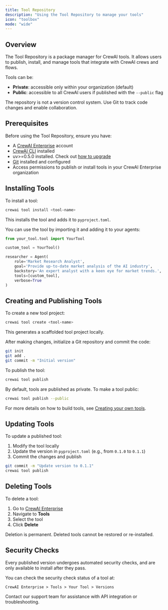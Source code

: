 ```yaml
---
title: Tool Repository
description: "Using the Tool Repository to manage your tools"
icon: "toolbox"
mode: "wide"
---
```


## Overview

The Tool Repository is a package manager for CrewAI tools. It allows users to publish, install, and manage tools that integrate with CrewAI crews and flows.

Tools can be:

- **Private**: accessible only within your organization (default)
- **Public**: accessible to all CrewAI users if published with the `--public` flag

The repository is not a version control system. Use Git to track code changes and enable collaboration.

## Prerequisites

Before using the Tool Repository, ensure you have:

- A [CrewAI Enterprise](https://app.crewai.com) account
- [CrewAI CLI](https://docs.crewai.com/concepts/cli#cli) installed
- uv>=0.5.0 installed. Check out [how to upgrade](https://docs.astral.sh/uv/getting-started/installation/#upgrading-uv)
- [Git](https://git-scm.com) installed and configured
- Access permissions to publish or install tools in your CrewAI Enterprise organization

## Installing Tools

To install a tool:

```bash
crewai tool install <tool-name>
```

This installs the tool and adds it to `pyproject.toml`.

You can use the tool by importing it and adding it to your agents:

```python
from your_tool.tool import YourTool

custom_tool = YourTool()

researcher = Agent(
    role='Market Research Analyst',
    goal='Provide up-to-date market analysis of the AI industry',
    backstory='An expert analyst with a keen eye for market trends.',
    tools=[custom_tool],
    verbose=True
)
```

## Creating and Publishing Tools

To create a new tool project:

```bash
crewai tool create <tool-name>
```

This generates a scaffolded tool project locally.

After making changes, initialize a Git repository and commit the code:

```bash
git init
git add .
git commit -m "Initial version"
```

To publish the tool:

```bash
crewai tool publish
```

By default, tools are published as private. To make a tool public:

```bash
crewai tool publish --public
```

For more details on how to build tools, see [Creating your own tools](https://docs.crewai.com/concepts/tools#creating-your-own-tools).

## Updating Tools

To update a published tool:

1. Modify the tool locally
2. Update the version in `pyproject.toml` (e.g., from `0.1.0` to `0.1.1`)
3. Commit the changes and publish

```bash
git commit -m "Update version to 0.1.1"
crewai tool publish
```

## Deleting Tools

To delete a tool:

1. Go to [CrewAI Enterprise](https://app.crewai.com)
2. Navigate to **Tools**
3. Select the tool
4. Click **Delete**

<Warning>
Deletion is permanent. Deleted tools cannot be restored or re-installed.
</Warning>

## Security Checks

Every published version undergoes automated security checks, and are only available to install after they pass. 

You can check the security check status of a tool at:

`CrewAI Enterprise > Tools > Your Tool > Versions`


<Card title="Need Help?" icon="headset" href="mailto:support@crewai.com">
  Contact our support team for assistance with API integration or troubleshooting.
</Card>
